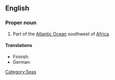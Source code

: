 ==English==
{{wikipedia}}

===Proper noun===
{{en-proper noun|sg=[[gulf|Gulf]] [[of]] [[Guinea]]}}

# Part of the [[Atlantic Ocean]] southwest of [[Africa]].

====Translations====
* Finnish: {{t-|fi|Guineanlahti}}
* German: {{t-|de|Golf von Guinea|m}}

[[Category:Seas]]